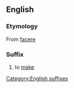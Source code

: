 == English ==
=== Etymology ===
From {{L.}} [[facere]]
=== Suffix ===
#to [[make]]

[[Category:English suffixes]]